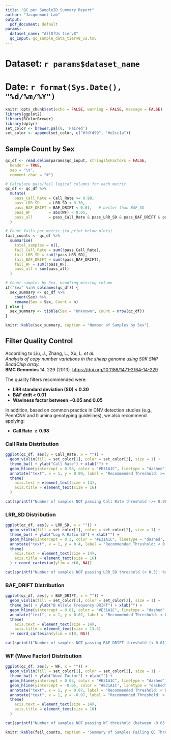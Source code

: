 ```yaml
---
title: "QC per SampleID Summary Report"
author: "Jacquemont Lab"
output:
  pdf_document: default
params:
  dataset_name: "AllOfUs tierv8"
  qc_input: qc_sample_data_tierv8_v2.tsv
---
```

<!-- 
12/06/2025 By Florian Bénitière  
Write a PDF automatic report based on a QC per sample TSV file containing columns: Sex, Call_Rate, LRR_SD, BAF_SD, WF 

Rscript -e "rmarkdown::render('sample_qc_report.Rmd', params=list(
    dataset_name='$dataset_name',
    qc_input='$qc_input'),
output_file='sample_qc_report.pdf'
)"
-->

# **Dataset:** `r params$dataset_name`  
# **Date:** `r format(Sys.Date(), "%d/%m/%Y")`

```r
knitr::opts_chunk$set(echo = FALSE, warning = FALSE, message = FALSE)
library(ggplot2)
library(RColorBrewer)
library(dplyr)
set_color <- brewer.pal(8, 'Paired')
set_color <- append(set_color, c("#fdfd99", "#e2cc1a"))
```

## Sample Count by Sex

```r
qc_df <- read.delim(params$qc_input, stringsAsFactors = FALSE,
  header = TRUE,
  sep = "\t",
  comment.char = "#")

# Calculate pass/fail logical columns for each metric
qc_df <- qc_df %>%
  mutate(
    pass_Call_Rate = Call_Rate >= 0.98,
    pass_LRR_SD    = LRR_SD < 0.30,
    pass_BAF_DRIFT = BAF_DRIFT < 0.01,   # better than BAF_SD
    pass_WF        = abs(WF) < 0.05,
    pass_all       = pass_Call_Rate & pass_LRR_SD & pass_BAF_DRIFT & pass_WF
  )

# Count fails per metric (to print below plots)
fail_counts <- qc_df %>%
  summarise(
    total_samples = n(),
    fail_Call_Rate = sum(!pass_Call_Rate),
    fail_LRR_SD = sum(!pass_LRR_SD),
    fail_BAF_DRIFT = sum(!pass_BAF_DRIFT),
    fail_WF = sum(!pass_WF),
    pass_all = sum(pass_all)
  )

# Count samples by Sex, handling missing column
if("Sex" %in% colnames(qc_df)) {
  sex_summary <- qc_df %>%
    count(Sex) %>%
    rename(Sex = Sex, Count = n)
} else {
  sex_summary <- tibble(Sex = "Unknown", Count = nrow(qc_df))
}

knitr::kable(sex_summary, caption = "Number of Samples by Sex")
```



## Filter Quality Control

According to Liu, J., Zhang, L., Xu, L. *et al.*  
*Analysis of copy number variations in the sheep genome using 50K SNP BeadChip array.*  
**BMC Genomics** 14, 229 (2013). [https://doi.org/10.1186/1471-2164-14-229](https://doi.org/10.1186/1471-2164-14-229)

The quality filters recommended were:  

- **LRR standard deviation (SD) < 0.30**
- **BAF drift < 0.01**
- **Waviness factor between $-0.05$ and $0.05$**


In addition, based on common practice in CNV detection studies (e.g., PennCNV and Illumina genotyping guidelines), we also recommend applying:  

- **Call Rate $\ge 0.98$**


### Call Rate Distribution

```r
ggplot(qc_df, aes(y = Call_Rate, x = "")) +
  geom_violin(fill = set_color[1], color = set_color[2], size = 1) +
  theme_bw() + ylab("Call Rate") + xlab("") +
  geom_hline(yintercept = 0.98, color = "#E31A1C", linetype = "dashed", size = 1) +
  annotate("text", x = 1, y = 0.99, label = "Recommended Threshold: >= 0.98", color = "#E31A1C", size = 3, hjust = -0.0) +
  theme(
    axis.text = element_text(size = 14),
    axis.title = element_text(size = 16)
  )

cat(sprintf("Number of samples NOT passing Call Rate threshold (>= 0.98): %d\n", fail_counts$fail_Call_Rate))

```

### LRR_SD Distribution

```r
ggplot(qc_df, aes(y = LRR_SD, x = "")) +
  geom_violin(fill = set_color[1], color = set_color[2], size = 1) +
  theme_bw() + ylab("Log R Ratio SD") + xlab("") +
  geom_hline(yintercept = 0.3, color = "#E31A1C", linetype = "dashed", size = 1) +
  annotate("text", x = 1, y = 0.4, label = "Recommended Threshold: < 0.3", color = "#E31A1C", size = 3, hjust = -0.08) +
  theme(
    axis.text = element_text(size = 14),
    axis.title = element_text(size = 16)
  ) + coord_cartesian(ylim = c(0, NA))

cat(sprintf("Number of samples NOT passing LRR_SD threshold (< 0.3): %d\n", fail_counts$fail_LRR_SD))

```

\newpage


### BAF_DRIFT Distribution

```r
ggplot(qc_df, aes(y = BAF_DRIFT, x = "")) +
  geom_violin(fill = set_color[1], color = set_color[2], size = 1) +
  theme_bw() + ylab("B Allele Frequency DRIFT") + xlab("") +
  geom_hline(yintercept = 0.01, color = "#E31A1C", linetype = "dashed", size = 1) +
  annotate("text", x = 1, y = 0.02, label = "Recommended Threshold: < 0.01", color = "#E31A1C", size = 3, hjust = -0.01) +
  theme(
    axis.text = element_text(size = 14),
    axis.title = element_text(size = 13.5)
  )+ coord_cartesian(ylim = c(0, NA))

cat(sprintf("Number of samples NOT passing BAF_DRIFT threshold (< 0.01): %d\n", fail_counts$fail_BAF_DRIFT))

```

### WF (Wave Factor) Distribution

```r
ggplot(qc_df, aes(y = WF, x = "")) +
  geom_violin(fill = set_color[1], color = set_color[2], size = 1) +
  theme_bw() + ylab("Wave Factor") + xlab("") +
  geom_hline(yintercept = 0.05, color = "#E31A1C", linetype = "dashed", size = 1) +
  geom_hline(yintercept = -0.05, color = "#E31A1C", linetype = "dashed", size = 1) +
  annotate("text", x = 1, y = 0.07, label = "Recommended Threshold: < 0.05", color = "#E31A1C", size = 3, hjust = -0.08) +
  annotate("text", x = 1, y = -0.07, label = "Recommended Threshold: > -0.05", color = "#E31A1C", size = 3, hjust = -0.06) +
  theme(
    axis.text = element_text(size = 14),
    axis.title = element_text(size = 16)
  )

cat(sprintf("Number of samples NOT passing WF threshold (between -0.05 and 0.05): %d\n", fail_counts$fail_WF))

```



```r
knitr::kable(fail_counts, caption = "Summary of Samples Failing QC Thresholds")
```